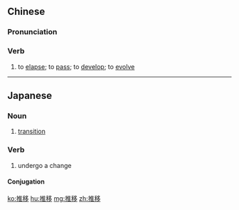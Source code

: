 ==Chinese==
{{zh-forms}}

===Pronunciation===
{{zh-pron
|m=tuīyí
|c=teoi1 ji4
|mn=thui-î
|cat=v
}}

===Verb===
{{zh-verb}}

# to [[elapse]]; to [[pass]]; to [[develop]]; to [[evolve]] {{gloss|of time, situations, etc.}}
#: {{zh-x|隨著[着]{zhe} 時間 的 推移|as time goes by}}

----

==Japanese==
{{ja-kanjitab|すい|い|yomi=on}}

===Noun===
{{ja-noun|すい.い}}

# [[transition]]

===Verb===
{{ja-verb-suru|すい.い}}

# undergo a change

====Conjugation====
{{ja-suru|すい.い}}

[[ko:推移]]
[[hu:推移]]
[[mg:推移]]
[[zh:推移]]